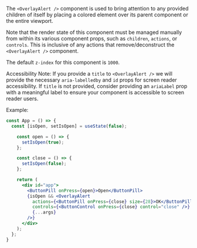 The `<OverlayAlert />` component is used to bring attention to any provided children of itself by placing a colored element over its parent component or the entire viewport.

Note that the render state of this component must be managed manually from within its various component props, such as `children`, `actions`, or `controls`. This is inclusive of any actions that remove/deconstruct the `<OverlayAlert />` component.

The default `z-index` for this component is `1000`.

Accessibility Note: If you provide a `title` to `<OverlayAlert />` we will provide the necessary `aria-labelledby` and `id` props for screen reader accessibility. If `title` is not provided, consider providing an `ariaLabel` prop with a meaningful label to ensure your component is accessible to screen reader users.

Example:

```jsx
const App = () => {
  const [isOpen, setIsOpen] = useState(false);

    const open = () => {
      setIsOpen(true);
    };

    const close = () => {
      setIsOpen(false);
    };

    return (
      <div id="app">
        <ButtonPill onPress={open}>Open</ButtonPill>
        {isOpen && <OverlayAlert
          actions={<ButtonPill onPress={close} size={28}>OK</ButtonPill>}
          controls={<ButtonControl onPress={close} control="close" />}
          {...args}
        />}
      </div>
    );
  };
}
```